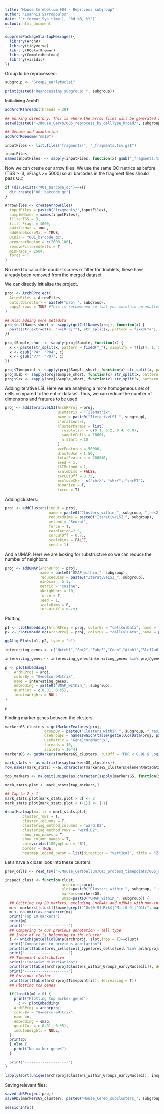 ```yaml
---
title: "Mouse Cerebellum 004 - Reprocess subgroup"
author: "Ioannis Sarropoulos"
date: '`r format(Sys.time(), "%d %B, %Y")`'
output: html_document
---
```


```r
suppressPackageStartupMessages({
  library(ArchR)
  library(tidyverse)
  library(RColorBrewer)
  library(ComplexHeatmap)
  library(viridis)
})
```

Group to be reprocessed:

```r
subgroup <- "Group2_earlyNuclei"

print(paste0("Reprocessing subgroup: ", subgroup))
```


Initialising ArchR

```r
addArchRThreads(threads = 20) 

## Working directory. This is where the arrow files will be generated and stored.
setwd(paste0("~/Mouse_Cereb/005_reprocess_by_cellType_broad/", subgroup))

## Genome and annotation
addArchRGenome("mm10")
```

```r
inputFiles <- list.files("fragments/", "_fragments.tsv.gz$")

inputFiles
names(inputFiles) <- sapply(inputFiles, function(x) gsub("_fragments.tsv.gz", "", x))
```

Now we can create our arrow files. We use the same QC metrics as before (TSS >=3, nFrags >= 5000) so all barcodes in the fragment files should pass QC:

```r
if (dir.exists("001_barcode_qc")==F){
  dir.create("001_barcode_qc")
}

ArrowFiles <- createArrowFiles(
  inputFiles = paste0("fragments/",inputFiles),
  sampleNames = names(inputFiles),
  filterTSS = 3, 
  filterFrags = 5000, 
  addTileMat = TRUE,
  addGeneScoreMat = TRUE,
  QCDir = "001_barcode_qc",
  promoterRegion = c(2000,100),
  removeFilteredCells = T,
  minFrags = 2500, 
  force = T
)
```

No need to calculate doublet scores or filter for doublets, these have already been removed from the merged dataset.

We can directly initialise the project.

```r
proj <- ArchRProject(
  ArrowFiles = ArrowFiles, 
  outputDirectory = paste0("proj_", subgroup),
  copyArrows = TRUE #This is recommened so that you maintain an unaltered copy for later usage.
)

## Also adding more metadata
proj$cellNames_short <- sapply(getCellNames(proj), function(x) {
  paste(str_extract(x, "sa[0-9]*"), str_split(x, pattern = fixed("#"), simplify = T)[2], sep="_")
})

proj$Sample_short <- sapply(proj$Sample, function(x) {
  x <- paste(str_split(x, pattern = fixed("_"), simplify = T)[c(4, 1, 5)], collapse="_")
  x <- gsub("P4", "P04", x)
  x <- gsub("P7", "P07", x)
})

proj$Timepoint <- sapply(proj$Sample_short, function(x) str_split(x, pattern = fixed("_"), simplify = T)[1])
proj$Lib <- sapply(proj$Sample_short, function(x) str_split(x, pattern = fixed("_"), simplify = T)[2])
proj$Sex <- sapply(proj$Sample_short, function(x) str_split(x, pattern = fixed("_"), simplify = T)[3])
```

Adding iterative LSI. Here we are analysing a more homogeneous set of cells compared to the entire dataset. Thus, we can reduce the number of dimensions and features to be used.

```r
proj <- addIterativeLSI(ArchRProj = proj,
                        useMatrix = "TileMatrix",
                        name = paste0("IterativeLSI_", subgroup),
                        iterations=5,
                        clusterParams = list(
                          resolution = c(0.1, 0.2, 0.4, 0.8), 
                          sampleCells = 10000, 
                          n.start = 10
                        ), 
                        varFeatures = 50000,
                        dimsToUse = 1:50,
                        totalFeatures = 200000,
                        seed = 1,
                        LSIMethod = 1,
                        scaleDims = FALSE,
                        corCutOff = 0.75,
                        excludeChr = c("chrX", "chrY", "chrMT"),
                        binarize = T,
                        force = T)
```

Adding clusters:

```r
proj <- addClusters(input = proj,
                    name = paste0("Clusters_within_", subgroup, "_res2.5"),
                    reducedDims = paste0("IterativeLSI_", subgroup),
                    method = "Seurat",
                    force = T,
                    resolution=2.5,
                    corCutOff = 0.75,
                    scaleDims = FALSE,
                    seed = 1)
```

And a UMAP. Here we are looking for substructure so we can reduce the number of neighbors:

```r
proj <- addUMAP(ArchRProj = proj,
                name = paste0("UMAP_within_", subgroup),
                reducedDims = paste0("IterativeLSI_", subgroup),
                minDist = 0.1,
                metric = "cosine",
                nNeighbors = 10,
                force = T,
                seed = 1,
                scaleDims = F,
                corCutOff = 0.75)
```

Plotting

```r
p1 <- plotEmbedding(ArchRProj = proj, colorBy = "cellColData", name = "Sample_short", embedding = paste0("UMAP_within_", subgroup), pal = rev(colorRampPalette(brewer.pal(11, "Spectral"))(length(unique(proj$Sample)))), rastr = T, labelMeans = F)
p2 <- plotEmbedding(ArchRProj = proj, colorBy = "cellColData", name = paste0("Clusters_within_", subgroup), embedding = paste0("UMAP_within_", subgroup), rastr = T)

ggAlignPlots(p1, p2, type = "h")
```

```r
interesting_genes <- c("Notch1","Sox2","Fabp7","Cdon","Atoh1","Slc17a6", "Kirrel2","Gad2", "Meis1","Meis2", "Neurod1","Neurod2","Neurod6","Nr2f1","Lmo3","Lmx1a", "Lmx1b", "Pax5", "Pax8", "Tfap2b","Isl1","Isl2","Lef1","Pou6f2","Tlx3", "Evx1", "Evx2", "Sox14", "Skor2", "Lhx5")

interesting_genes <- interesting_genes[interesting_genes %in% proj@geneAnnotation$genes$symbol]

p <- plotEmbedding(
    ArchRProj = proj, 
    colorBy = "GeneScoreMatrix", 
    name = interesting_genes, 
    embedding = paste0("UMAP_within_", subgroup),
    quantCut = c(0.01, 0.95),
    imputeWeights = NULL
)

p
```

Finding marker genes between the clusters

```r
markersGS_clusters <-getMarkerFeatures(proj,
                  groupBy = paste0("Clusters_within_", subgroup, "_res2.5"),
                  useGroups = names(which(table(getCellColData(proj, paste0("Clusters_within_", subgroup, "_res2.5"), drop = T)) > 50)),
                  useMatrix = "GeneScoreMatrix",
                  threads = 10,
                  scaleTo = 10^4)
markersGS <- getMarkers(markersGS_clusters, cutOff = "FDR < 0.01 & Log2FC > 0.5")
```

```r
mark_stats <- as.matrix(assay(markersGS_clusters))
row.names(mark_stats) <-as.character(markersGS_clusters@elementMetadata$name)

top_markers <- na.omit(unique(as.character(sapply(markersGS, function(x) as.character(x$name[grepl("^Gm[0-9]|Rik$|^Mir[0-9]|^Olfr", x$name)==F][1:5])))))

mark_stats.plot <- mark_stats[top_markers,]

## Cap to 2 /-1
mark_stats.plot[mark_stats.plot > 2] <- 2
mark_stats.plot[mark_stats.plot < (-1)] <- (-1)

draw(Heatmap(matrix = mark_stats.plot,
        cluster_rows = T,
        cluster_columns = T,
        clustering_method_columns = "ward.D2",
        clustering_method_rows = "ward.D2",
        show_row_names = T,
        show_column_names = T,
        col=viridis(100,option = "B"),
        border = TRUE,
        heatmap_legend_param = list(direction = "vertical", title = "Z-score GS")), heatmap_legend_side = "right")
```

Let's have a closer look into these clusters:

```r
prev_cells <- read_tsv("~/Mouse_Cerebellum/003_process_timepoints/005_annotate_cellTypes_all/Mouse_merged_seurat_cellTypes_allAssays_summary.txt")

inspect_clust <- function(clust,
                          archrproj=proj,
                          slot=paste0("Clusters_within_", subgroup, "_res2.5"),
                          markers=markersGS,
                          umap=paste0("UMAP_within_", subgroup)) {
  ## Gettting top 20 markers, excluding LncRNAs and miRNAs with non-informative names
  m <- markers[[clust]]$name[grepl("^Gm[0-9]|Rik$|^Mir[0-9]|^Olfr", markers[[clust]]$name)==F][1:10]
  m <- na.omit(as.character(m))
  print("Top 10 markers")
  print(m)
  print("--------------------")
  ## Comparing to our previous annotation - cell type
  ## Index of cells belonging to the cluster
  i <- which(getCellColData(archrproj, slot,drop = T)==clust)
  print("Comparison to previous annotation")
  print(sort(table(prev_cells$cell_type[prev_cells$cell %in% archrproj$cellNames_short[i]]), decreasing = T))
  print("--------------------")
  ## Timepoint distribution
  print("Timepoint distribution")
  print(sort(table(archrproj$Clusters_within_Group2_earlyNuclei[i]), decreasing = T))
  print("--------------------")
  ## Previous cluster
  print(sort(table(archrproj$Timepoint[i]), decreasing = T))
  ## Plotting top genes
  
  if(length(m) > 0) {
    print("Plotting top marker genes")
      p <- plotEmbedding(
    ArchRProj = archrproj, 
    colorBy = "GeneScoreMatrix", 
    name =m, 
    embedding = umap,
    quantCut = c(0.01, 0.95),
    imputeWeights = NULL,
  )
  print(p)
  } else {
    print("No marker genes")
  }

  print("--------------------")
}

lapply(sort(unique(archrproj$Clusters_within_Group2_earlyNuclei)), inspect_clust)
```

Saving relevant files:

```r
saveArchRProject(proj)
saveRDS(markersGS_clusters, paste0("Mouse_Cereb_subclusters_", subgroup, "_res1.5_markerGenes.rds"))
```


```r
sessionInfo()
```

